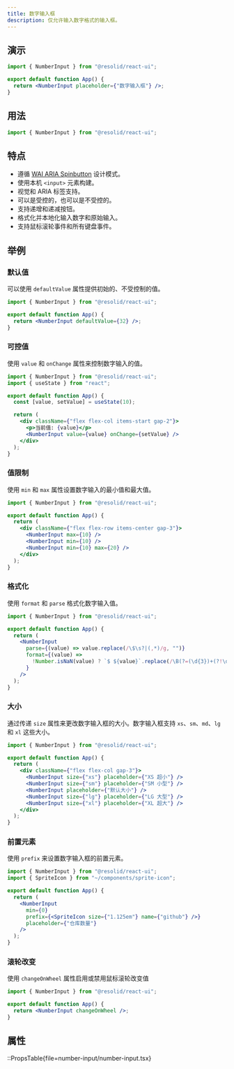 ```yaml
---
title: 数字输入框
description: 仅允许输入数字格式的输入框。
---
```


## 演示

```jsx demo online=NumberInput componentProps=number-input/number-input.tsx|size,disabled,readOnly,invalid
import { NumberInput } from "@resolid/react-ui";

export default function App() {
  return <NumberInput placeholder={"数字输入框"} />;
}
```

## 用法

```js
import { NumberInput } from "@resolid/react-ui";
```

## 特点

- 遵循 [WAI ARIA Spinbutton](https://www.w3.org/WAI/ARIA/apg/patterns/spinbutton/) 设计模式。
- 使用本机 `<input>` 元素构建。
- 视觉和 ARIA 标签支持。
- 可以是受控的，也可以是不受控的。
- 支持递增和递减按钮。
- 格式化并本地化输入数字和原始输入。
- 支持鼠标滚轮事件和所有键盘事件。

## 举例

### 默认值

可以使用 `defaultValue` 属性提供初始的、不受控制的值。

```jsx demo
import { NumberInput } from "@resolid/react-ui";

export default function App() {
  return <NumberInput defaultValue={32} />;
}
```

### 可控值

使用 `value` 和 `onChange` 属性来控制数字输入的值。

```jsx demo
import { NumberInput } from "@resolid/react-ui";
import { useState } from "react";

export default function App() {
  const [value, setValue] = useState(10);

  return (
    <div className={"flex flex-col items-start gap-2"}>
      <p>当前值: {value}</p>
      <NumberInput value={value} onChange={setValue} />
    </div>
  );
}
```

### 值限制

使用 `min` 和 `max` 属性设置数字输入的最小值和最大值。

```jsx demo
import { NumberInput } from "@resolid/react-ui";

export default function App() {
  return (
    <div className={"flex flex-row items-center gap-3"}>
      <NumberInput max={10} />
      <NumberInput min={10} />
      <NumberInput min={10} max={20} />
    </div>
  );
}
```

### 格式化

使用 `format` 和 `parse` 格式化数字输入值。

```jsx demo
import { NumberInput } from "@resolid/react-ui";

export default function App() {
  return (
    <NumberInput
      parse={(value) => value.replace(/\$\s?|(,*)/g, "")}
      format={(value) =>
        !Number.isNaN(value) ? `$ ${value}`.replace(/\B(?=(\d{3})+(?!\d))/g, ",") : "$ "
      }
    />
  );
}
```

### 大小

通过传递 `size` 属性来更改数字输入框的大小。数字输入框支持 `xs`、`sm`、`md`、`lg` 和 `xl` 这些大小。

```jsx demo
import { NumberInput } from "@resolid/react-ui";

export default function App() {
  return (
    <div className={"flex flex-col gap-3"}>
      <NumberInput size={"xs"} placeholder={"XS 超小"} />
      <NumberInput size={"sm"} placeholder={"SM 小型"} />
      <NumberInput placeholder={"默认大小"} />
      <NumberInput size={"lg"} placeholder={"LG 大型"} />
      <NumberInput size={"xl"} placeholder={"XL 超大"} />
    </div>
  );
}
```

### 前置元素

使用 `prefix` 来设置数字输入框的前置元素。

```jsx demo
import { NumberInput } from "@resolid/react-ui";
import { SpriteIcon } from "~/components/sprite-icon";

export default function App() {
  return (
    <NumberInput
      min={0}
      prefix={<SpriteIcon size={"1.125em"} name={"github"} />}
      placeholder={"仓库数量"}
    />
  );
}
```

### 滚轮改变

使用 `changeOnWheel` 属性启用或禁用鼠标滚轮改变值

```jsx demo
import { NumberInput } from "@resolid/react-ui";

export default function App() {
  return <NumberInput changeOnWheel />;
}
```

## 属性

::PropsTable{file=number-input/number-input.tsx}
